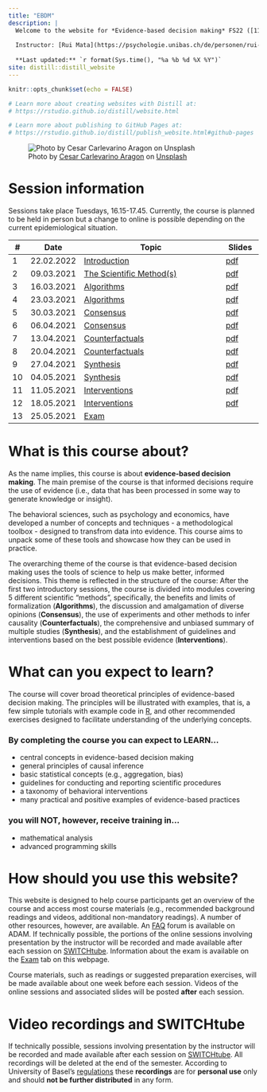 ```yaml
---
title: "EBDM"
description: |
  Welcome to the website for *Evidence-based decision making* FS22 ([11230-01](https://vorlesungsverzeichnis.unibas.ch/de/home?id=263293))
  
  Instructor: [Rui Mata](https://psychologie.unibas.ch/de/personen/rui-mata/about-me/), University of Basel
  
  **Last updated:** `r format(Sys.time(), "%a %b %d %X %Y")`
site: distill::distill_website
---
```


```r
knitr::opts_chunk$set(echo = FALSE)

# Learn more about creating websites with Distill at:
# https://rstudio.github.io/distill/website.html

# Learn more about publishing to GitHub Pages at:
# https://rstudio.github.io/distill/publish_website.html#github-pages

```

![<span>Photo by <a href="https://unsplash.com/@carlevarino?utm_source=unsplash&amp;utm_medium=referral&amp;utm_content=creditCopyText">Cesar Carlevarino Aragon</a> on <a href="https://unsplash.com/s/photos/tools?utm_source=unsplash&amp;utm_medium=referral&amp;utm_content=creditCopyText">Unsplash</a></span>](photos/cesar-carlevarino-aragon-NL_DF0Klepc-unsplash.jpg)

# Session information

Sessions take place Tuesdays, 16.15-17.45. Currently, the course is planned to be held in person but a change to online is possible depending on the current epidemiological situation.

::: l-body
| # | Date     | Topic                         | Slides |
|---| ---------|-------------------------------|--------|
| 1 | 22.02.2022 | [Introduction](index.html) | [pdf](https://github.com/matarui/ebdm/raw/main/docs/presentations/EBDM_session1.pdf) |
| 2 | 09.03.2021 | [The Scientific Method(s)](session2.html) | [pdf](https://github.com/matarui/ebdm/raw/main/docs/presentations/EBDM_session2.pdf) |
| 3 | 16.03.2021 | [Algorithms](session3.html) | [pdf](https://github.com/matarui/ebdm/raw/main/docs/presentations/EBDM_session3.pdf) |
| 4 | 23.03.2021 | [Algorithms](session4.html) | [pdf](https://github.com/matarui/ebdm/raw/main/docs/presentations/EBDM_session4.pdf) |
| 5 | 30.03.2021 | [Consensus](session5.html) | [pdf](https://github.com/matarui/ebdm/raw/main/docs/presentations/EBDM_session5.pdf) |
| 6 | 06.04.2021 | [Consensus](session6.html) | [pdf](https://github.com/matarui/ebdm/raw/main/docs/presentations/EBDM_session6.pdf) |
| 7 | 13.04.2021 | [Counterfactuals](session7.html) | [pdf](https://github.com/matarui/ebdm/raw/main/docs/presentations/EBDM_session7.pdf) |
| 8 | 20.04.2021 | [Counterfactuals](session8.html) | [pdf](https://github.com/matarui/ebdm/raw/main/docs/presentations/EBDM_session8.pdf) |
| 9 | 27.04.2021 | [Synthesis](session9.html) | [pdf](https://github.com/matarui/ebdm/raw/main/docs/presentations/EBDM_session9.pdf) |
|10 | 04.05.2021 | [Synthesis](session10.html) | [pdf](https://github.com/matarui/ebdm/raw/main/docs/presentations/EBDM_session10.pdf) |
|11 | 11.05.2021 | [Interventions](session11.html) | [pdf](https://github.com/matarui/ebdm/raw/main/docs/presentations/EBDM_session11.pdf) |
|12 | 18.05.2021 | [Interventions](session12.html) | [pdf](index.html) |
|13 | 25.05.2021 | [Exam](exam.html) | |
:::

# What is this course about?

As the name implies, this course is about **evidence-based decision making**. The main premise of the course is that informed decisions require the use of evidence (i.e., data that has been processed in some way to generate knowledge or insight). 

The behavioral sciences, such as psychology and economics, have developed a number of concepts and techniques - a methodological toolbox - designed to transfrom data into evidence. This course aims to unpack some of these tools and showcase how they can be used in practice. 

The overarching theme of the course is that evidence-based decision making uses the tools of science to help us make better, informed decisions. This theme is reflected in the structure of the course: After the first two introductory sessions, the course is divided into modules covering 5 different scientific "methods", specifically, the benefits and limits of formalization (**Algorithms**), the discussion and amalgamation of diverse opinions (**Consensus**), the use of experiments and other methods to infer causality (**Counterfactuals**), the comprehensive and unbiased summary of multiple studies (**Synthesis**), and the establishment of guidelines and interventions based on the best possible evidence (**Interventions**). 

# What can you expect to learn?

The course will cover broad theoretical principles of evidence-based decision making. The principles will be illustrated with examples, that is, a few simple tutorials with example code in [R](https://www.r-project.org), and other recommended exercises designed to facilitate understanding of the underlying concepts.

### By completing the course you can expect to LEARN...

- central concepts in evidence-based decision making
- general principles of causal inference
- basic statistical concepts (e.g., aggregation, bias)
- guidelines for conducting and reporting scientific procedures  
- a taxonomy of behavioral interventions
- many practical and positive examples of evidence-based practices

### you will NOT, however, receive training in...

- mathematical analysis
- advanced programming skills 

# How should you use this website?

This website is designed to help course participants get an overview of the course and access most course materials (e.g., recommended background readings and videos, additional non-mandatory readings). A number of other resources, however, are available. An [FAQ](https://adam.unibas.ch/goto_adam_crs_1230794.html) forum is available on ADAM. If technically possible, the portions of the online sessions involving presentation by the instructor will be recorded and made available after each session on [SWITCHtube](https://tube.switch.ch/channels/0661df59). Information about the exam is available on the [Exam](exam.html) tab on this webpage.  

Course materials, such as readings or suggested preparation exercises, will be made available about one week before each session. Videos of the online sessions and associated slides will be posted **after** each session. 

# Video recordings and SWITCHtube

If technically possible, sessions involving presentation by the instructor will be recorded and made available after each session on [SWITCHtube](https://tube.switch.ch/channels/0661df59). All recordings will be deleted at the end of the semester. According to University of Basel's [regulations](https://www.unibas.ch/dam/jcr:9e482656-e333-42ec-bbd3-4639dedd3dc7/R_Ton-Bildaufnahmen_00.pdf) these **recordings** are for **personal use** only and should **not be further distributed** in any form.  
